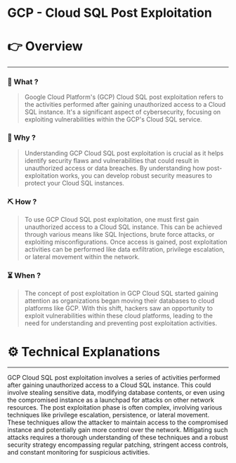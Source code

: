 # GCP - Cloud SQL Post Exploitation


# 👉 Overview

---

### 👀 What ?

> Google Cloud Platform's (GCP) Cloud SQL post exploitation refers to the activities performed after gaining unauthorized access to a Cloud SQL instance. It's a significant aspect of cybersecurity, focusing on exploiting vulnerabilities within the GCP's Cloud SQL service.
> 

### 🧐 Why ?

> Understanding GCP Cloud SQL post exploitation is crucial as it helps identify security flaws and vulnerabilities that could result in unauthorized access or data breaches. By understanding how post-exploitation works, you can develop robust security measures to protect your Cloud SQL instances.
> 

### ⛏️ How ?

> To use GCP Cloud SQL post exploitation, one must first gain unauthorized access to a Cloud SQL instance. This can be achieved through various means like SQL Injections, brute force attacks, or exploiting misconfigurations. Once access is gained, post exploitation activities can be performed like data exfiltration, privilege escalation, or lateral movement within the network.
> 

### ⏳ When ?

> The concept of post exploitation in GCP Cloud SQL started gaining attention as organizations began moving their databases to cloud platforms like GCP. With this shift, hackers saw an opportunity to exploit vulnerabilities within these cloud platforms, leading to the need for understanding and preventing post exploitation activities.
> 

# ⚙️ Technical Explanations

---

GCP Cloud SQL post exploitation involves a series of activities performed after gaining unauthorized access to a Cloud SQL instance. This could involve stealing sensitive data, modifying database contents, or even using the compromised instance as a launchpad for attacks on other network resources. The post exploitation phase is often complex, involving various techniques like privilege escalation, persistence, or lateral movement. These techniques allow the attacker to maintain access to the compromised instance and potentially gain more control over the network. Mitigating such attacks requires a thorough understanding of these techniques and a robust security strategy encompassing regular patching, stringent access controls, and constant monitoring for suspicious activities.
